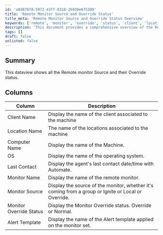```yaml
---
id: 'a8d876f8-5972-43ff-8318-26930e6f5300'
title: 'Remote Monitor Source and Override Status'
title_meta: 'Remote Monitor Source and Override Status Overview'
keywords: ['remote', 'monitor', 'override', 'status', 'client', 'location', 'computer', 'os', 'alert', 'template']
description: 'This document provides a comprehensive overview of the Remote Monitor Source and their Override status, detailing the various columns that display key information about clients, machines, operating systems, and monitoring configurations.'
tags: []
draft: false
unlisted: false
---
```

## Summary

This dataview shows all the Remote monitor Source and their Override status.

## Columns

| Column                   | Description                                                                |
|--------------------------|----------------------------------------------------------------------------|
| Client Name              | Display the name of the client associated to the machine                   |
| Location Name            | The name of the locations associated to the machine                        |
| Computer Name            | Display the name of the Machine.                                           |
| OS                       | Display the name of the operating system.                                  |
| Last Contact             | Display the agent's last contact date/time with Automate.                 |
| Monitor Name             | Display the name of the remote monitor.                                    |
| Monitor Source           | Display the source of the monitor, whether it's coming from a group or Ignite or Local or Override. |
| Monitor Override Status   | Display the Monitor Override status. Override or Normal.                  |
| Alert Template           | Display the name of the Alert template applied on the monitor set.        |













